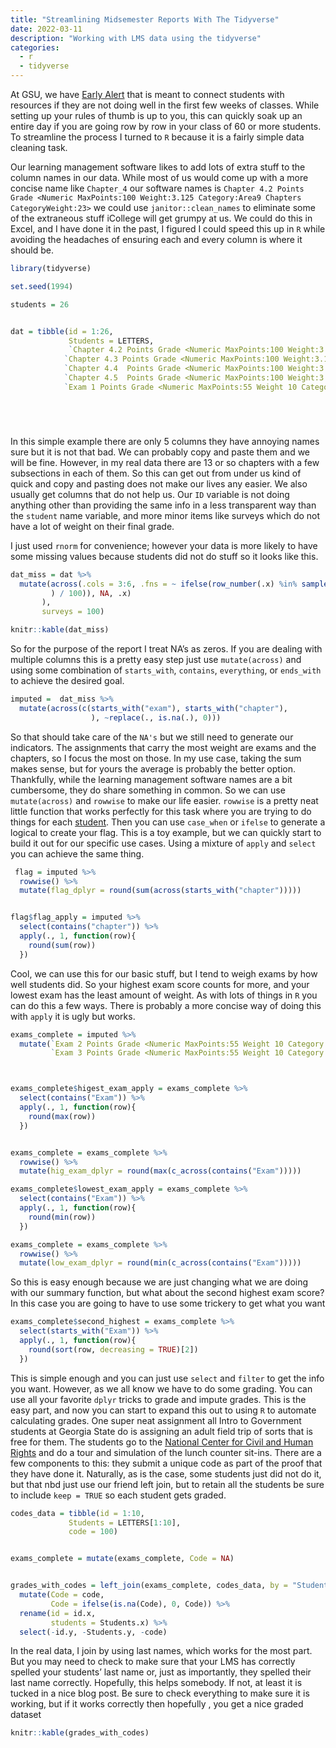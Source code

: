 ```yaml
---
title: "Streamlining Midsemester Reports With The Tidyverse"
date: 2022-03-11
description: "Working with LMS data using the tidyverse"
categories:
  - r
  - tidyverse
---
```


At GSU, we have [Early Alert](https://success.students.gsu.edu/early-alert/#1491401397066-70b280d0-31cd2fde-8845) that is meant to connect students with resources if they are not doing well in the first few weeks of classes. While setting up your rules of thumb is up to you, this can quickly soak up an entire day if you are going row by row in your class of 60 or more students. To streamline the process I turned to `R` because it is a fairly simple data cleaning task.

Our learning management software likes to add lots of extra stuff to the column names in our data. While most of us would come up with a more concise name like `Chapter_4` our software names is `Chapter 4.2 Points Grade <Numeric MaxPoints:100 Weight:3.125 Category:Area9 Chapters CategoryWeight:23>`  we could use `janitor::clean_names` to eliminate some of the extraneous stuff iCollege will get grumpy at us. We could do this in Excel, and I have done it in the past, I figured I could speed this up in `R` while avoiding the headaches of ensuring each and every column is where it should be.

```r
library(tidyverse)

set.seed(1994)

students = 26


dat = tibble(id = 1:26,
             Students = LETTERS,
             `Chapter 4.2 Points Grade <Numeric MaxPoints:100 Weight:3.125 Category:Area9 Chapters CategoryWeight:23>` = rnorm(students, mean = 90, sd = 5),
            `Chapter 4.3 Points Grade <Numeric MaxPoints:100 Weight:3.125 Category:Area9 Chapters CategoryWeight:23>` = rnorm(students, mean = 90, sd = 5),
            `Chapter 4.4  Points Grade <Numeric MaxPoints:100 Weight:3.125 Category:Area9 Chapters CategoryWeight:23>` = rnorm(students, mean = 90, sd = 5),
            `Chapter 4.5  Points Grade <Numeric MaxPoints:100 Weight:3.125 Category:Area9 Chapters CategoryWeight:23>` = rnorm(students, mean = 90, sd = 5),
            `Exam 1 Points Grade <Numeric MaxPoints:55 Weight 10 Category: Exams` = rnorm(students, mean = 85, sd = 3))  






```

In this simple example there are only 5 columns they have annoying names sure but it is not that bad. We can probably copy and paste them and we will be fine. However, in my real data there are 13 or so chapters with a few subsections in each of them. So this can get out from under us kind of quick and copy and pasting does not make our lives any easier. We also usually get columns that do not help us. Our `ID` variable is not doing anything other than providing the same info in a less transparent way than the `student` name variable, and more minor items like surveys which do not have a lot of weight on their final grade.

I just used `rnorm` for convenience; however your data is more likely to have some missing values because students did not do stuff so it looks like this.

```r

dat_miss = dat %>%  
  mutate(across(.cols = 3:6, .fns = ~ ifelse(row_number(.x) %in% sample(1:n(), size = (10 * n(
         ) / 100)), NA, .x)
       ),
       surveys = 100) 

knitr::kable(dat_miss)

```

So for the purpose of the report I treat NA's as zeros. If you are dealing with multiple columns this is a pretty easy step just use `mutate(across)` and using some combination of `starts_with`, `contains`, `everything`, or `ends_with` to achieve the desired goal.

```r
imputed =  dat_miss %>%
  mutate(across(c(starts_with("exam"), starts_with("chapter"), 
                  ), ~replace(., is.na(.), 0)))
```

So that should take care of the `NA's` but we still need to generate our indicators. The assignments that carry the most weight are exams and the chapters, so I focus the most on those. In my use case, taking the sum makes sense, but for yours the average is probably the better option. Thankfully, while the learning management software names are a bit cumbersome, they do share something in common. So we can use `mutate(across)` and `rowwise` to make our life easier. `rowwise` is a pretty neat little function that works perfectly for this task where you are trying to do things for each [student](https://www.tidyverse.org/blog/2020/04/dplyr-1-0-0-rowwise/). Then you can use `case_when` or `ifelse` to generate a logical to create your flag. This is a toy example, but we can quickly start to build it out for our specific use cases. Using a mixture of `apply` and `select` you can achieve the same thing.

```r
 flag = imputed %>% 
  rowwise() %>% 
  mutate(flag_dplyr = round(sum(across(starts_with("chapter")))))


flag$flag_apply = imputed %>% 
  select(contains("chapter")) %>% 
  apply(., 1, function(row){
    round(sum(row))
  })

```



Cool, we can use this for our basic stuff, but I tend to weigh exams by how well students did. So your highest exam score counts for more, and your lowest exam has the least amount of weight. As with lots of things in `R` you can do this a few ways. There is probably a more concise way of doing this with `apply`  it is ugly but works. 

```r


exams_complete = imputed %>% 
  mutate(`Exam 2 Points Grade <Numeric MaxPoints:55 Weight 10 Category: Exams` = rnorm(students, mean = 70, sd = 11),
         `Exam 3 Points Grade <Numeric MaxPoints:55 Weight 10 Category: Exams` = rnorm(students, mean = 75, sd = 11))



exams_complete$higest_exam_apply = exams_complete %>%  
  select(contains("Exam")) %>% 
  apply(., 1, function(row){
    round(max(row))
  })


exams_complete = exams_complete %>% 
  rowwise() %>% 
  mutate(hig_exam_dplyr = round(max(c_across(contains("Exam")))))

exams_complete$lowest_exam_apply = exams_complete %>%  
  select(contains("Exam")) %>% 
  apply(., 1, function(row){
    round(min(row))
  })

exams_complete = exams_complete %>% 
  rowwise() %>% 
  mutate(low_exam_dplyr = round(min(c_across(contains("Exam")))))

```

So this is easy enough because we are just changing what we are doing with our summary function, but what about the second highest exam score? In this case you are going to have to use some trickery to get what you want

```r


exams_complete$second_highest = exams_complete %>% 
  select(starts_with("Exam")) %>% 
  apply(., 1, function(row){
    round(sort(row, decreasing = TRUE)[2])
  })


```




This is simple enough and you can just use `select` and `filter` to get the info you want. However, as we all know we have to do some grading. You can use all your favorite `dplyr` tricks to grade and impute grades. This is the easy part, and now you can start to expand this out to using `R` to automate calculating grades. One super neat assignment all Intro to Government students at Georgia State do is assigning an adult field trip of sorts that is free for them. The students go to the [National Center for Civil and Human Rights](https://www.civilandhumanrights.org/) and do a tour and simulation of the lunch counter sit-ins. There are a few components to this: they submit a unique code as part of the proof that they have done it. Naturally, as is the case, some students just did not do it, but that nbd just use our friend left join, but to retain all the students be sure to include `keep = TRUE` so each student gets graded. 


```r

codes_data = tibble(id = 1:10,
             Students = LETTERS[1:10],
             code = 100)


exams_complete = mutate(exams_complete, Code = NA)


grades_with_codes = left_join(exams_complete, codes_data, by = "Students", keep = TRUE) %>% 
  mutate(Code = code,
         Code = ifelse(is.na(Code), 0, Code)) %>% 
  rename(id = id.x,
         students = Students.x) %>% 
  select(-id.y, -Students.y, -code)

```

In the real data, I join by using last names, which works for the most part. But you may need to check to make sure that your LMS has correctly spelled your students’ last name or, just as importantly, they spelled their last name correctly. Hopefully, this helps somebody. If not, at least it is tucked in a nice blog post. Be sure to check everything to make sure it is working, but if it works correctly then hopefully , you get a nice graded dataset 


```r

knitr::kable(grades_with_codes)

```




